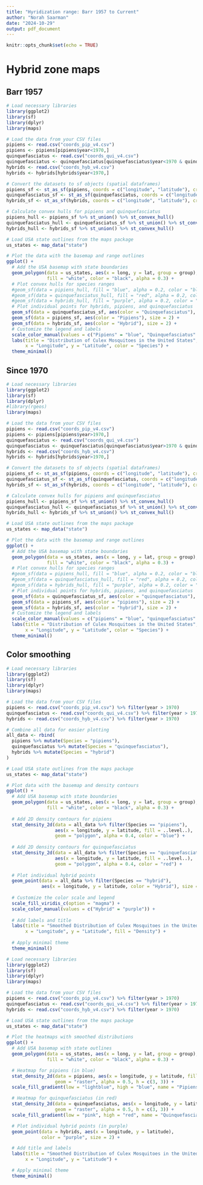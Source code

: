 ```yaml
---
title: "Hyridization range: Barr 1957 to Current"
author: "Norah Saarman"
date: "2024-10-29"
output: pdf_document
---
```


```r
knitr::opts_chunk$set(echo = TRUE)
```

# Hybrid zone maps

## Barr 1957
```r
# Load necessary libraries
library(ggplot2)
library(sf)
library(dplyr)
library(maps)

# Load the data from your CSV files
pipiens <- read.csv("coords_pip_v4.csv")
pipiens <- pipiens[pipiens$year<1970,]
quinquefasciatus <- read.csv("coords_qui_v4.csv")
quinquefasciatus <- quinquefasciatus[quinquefasciatus$year<1970 & quinquefasciatus$latitude>20,]
hybrids <- read.csv("coords_hyb_v4.csv")
hybrids <- hybrids[hybrids$year<1970,]

# Convert the datasets to sf objects (spatial dataframes)
pipiens_sf <- st_as_sf(pipiens, coords = c("longitude", "latitude"), crs = 4326)
quinquefasciatus_sf <- st_as_sf(quinquefasciatus, coords = c("longitude", "latitude"), crs = 4326)
hybrids_sf <- st_as_sf(hybrids, coords = c("longitude", "latitude"), crs = 4326)

# Calculate convex hulls for pipiens and quinquefasciatus
pipiens_hull <- pipiens_sf %>% st_union() %>% st_convex_hull()
quinquefasciatus_hull <- quinquefasciatus_sf %>% st_union() %>% st_convex_hull()
hybrids_hull <- hybrids_sf %>% st_union() %>% st_convex_hull()

# Load USA state outlines from the maps package
us_states <- map_data("state")

# Plot the data with the basemap and range outlines
ggplot() +
  # Add the USA basemap with state boundaries
  geom_polygon(data = us_states, aes(x = long, y = lat, group = group), 
               fill = "white", color = "black", alpha = 0.3) +
  # Plot convex hulls for species ranges
  #geom_sf(data = pipiens_hull, fill = "blue", alpha = 0.2, color = "blue") +
  #geom_sf(data = quinquefasciatus_hull, fill = "red", alpha = 0.2, color = "red") +
  #geom_sf(data = hybrids_hull, fill = "purple", alpha = 0.2, color = "purple") +
  # Plot individual points for hybrids, pipiens, and quinquefasciatus
  geom_sf(data = quinquefasciatus_sf, aes(color = "Quinquefasciatus"), size = 2) +
  geom_sf(data = pipiens_sf, aes(color = "Pipiens"), size = 2) +
  geom_sf(data = hybrids_sf, aes(color = "Hybrid"), size = 2) +
  # Customize the legend and labels
  scale_color_manual(values = c("Pipiens" = "blue", "Quinquefasciatus" = "red", "Hybrid" = "purple")) +
  labs(title = "Distribution of Culex Mosquitoes in the United States",
       x = "Longitude", y = "Latitude", color = "Species") +
  theme_minimal()
```

## Since 1970
```r
# Load necessary libraries
library(ggplot2)
library(sf)
library(dplyr)
#library(rgeos)
library(maps)

# Load the data from your CSV files
pipiens <- read.csv("coords_pip_v4.csv")
pipiens <- pipiens[pipiens$year>1970,]
quinquefasciatus <- read.csv("coords_qui_v4.csv")
quinquefasciatus <- quinquefasciatus[quinquefasciatus$year>1970 & quinquefasciatus$latitude>20,]
hybrids <- read.csv("coords_hyb_v4.csv")
hybrids <- hybrids[hybrids$year>1970,]

# Convert the datasets to sf objects (spatial dataframes)
pipiens_sf <- st_as_sf(pipiens, coords = c("longitude", "latitude"), crs = 4326)
quinquefasciatus_sf <- st_as_sf(quinquefasciatus, coords = c("longitude", "latitude"), crs = 4326)
hybrids_sf <- st_as_sf(hybrids, coords = c("longitude", "latitude"), crs = 4326)

# Calculate convex hulls for pipiens and quinquefasciatus
pipiens_hull <- pipiens_sf %>% st_union() %>% st_convex_hull()
quinquefasciatus_hull <- quinquefasciatus_sf %>% st_union() %>% st_convex_hull()
hybrids_hull <- hybrids_sf %>% st_union() %>% st_convex_hull()

# Load USA state outlines from the maps package
us_states <- map_data("state")

# Plot the data with the basemap and range outlines
ggplot() +
  # Add the USA basemap with state boundaries
  geom_polygon(data = us_states, aes(x = long, y = lat, group = group), 
               fill = "white", color = "black", alpha = 0.3) +
  # Plot convex hulls for species ranges
  #geom_sf(data = pipiens_hull, fill = "blue", alpha = 0.2, color = "blue") +
  #geom_sf(data = quinquefasciatus_hull, fill = "red", alpha = 0.2, color = "red") +
  #geom_sf(data = hybrids_hull, fill = "purple", alpha = 0.2, color = "purple") +
  # Plot individual points for hybrids, pipiens, and quinquefasciatus
  geom_sf(data = quinquefasciatus_sf, aes(color = "quinquefasciatus"), size = 2) +
  geom_sf(data = pipiens_sf, aes(color = "pipiens"), size = 2) +
  geom_sf(data = hybrids_sf, aes(color = "hybrid"), size = 2) +
  # Customize the legend and labels
  scale_color_manual(values = c("pipiens" = "blue", "quinquefasciatus" = "red", "hybrid" = "purple")) +
  labs(title = "Distribution of Culex Mosquitoes in the United States",
       x = "Longitude", y = "Latitude", color = "Species") +
  theme_minimal()
```
## Color smoothing
```r
# Load necessary libraries
library(ggplot2)
library(sf)
library(dplyr)
library(maps)

# Load the data from your CSV files
pipiens <- read.csv("coords_pip_v4.csv") %>% filter(year > 1970)
quinquefasciatus <- read.csv("coords_qui_v4.csv") %>% filter(year > 1970 & latitude > 20)
hybrids <- read.csv("coords_hyb_v4.csv") %>% filter(year > 1970)

# Combine all data for easier plotting
all_data <- rbind(
  pipiens %>% mutate(Species = "pipiens"),
  quinquefasciatus %>% mutate(Species = "quinquefasciatus"),
  hybrids %>% mutate(Species = "hybrid")
)

# Load USA state outlines from the maps package
us_states <- map_data("state")

# Plot data with the basemap and density contours
ggplot() +
  # Add USA basemap with state boundaries
  geom_polygon(data = us_states, aes(x = long, y = lat, group = group),
               fill = "white", color = "black", alpha = 0.3) +
  
  # Add 2D density contours for pipiens
  stat_density_2d(data = all_data %>% filter(Species == "pipiens"),
                  aes(x = longitude, y = latitude, fill = ..level..), 
                  geom = "polygon", alpha = 0.4, color = "blue") +
  
  # Add 2D density contours for quinquefasciatus
  stat_density_2d(data = all_data %>% filter(Species == "quinquefasciatus"),
                  aes(x = longitude, y = latitude, fill = ..level..), 
                  geom = "polygon", alpha = 0.4, color = "red") +
  
  # Plot individual hybrid points
  geom_point(data = all_data %>% filter(Species == "hybrid"),
             aes(x = longitude, y = latitude, color = "Hybrid"), size = 2) +
  
  # Customize the color scale and legend
  scale_fill_viridis_c(option = "magma") +
  scale_color_manual(values = c("Hybrid" = "purple")) +
  
  # Add labels and title
  labs(title = "Smoothed Distribution of Culex Mosquitoes in the United States",
       x = "Longitude", y = "Latitude", fill = "Density") +
  
  # Apply minimal theme
  theme_minimal()

```
```r
# Load necessary libraries
library(ggplot2)
library(sf)
library(dplyr)
library(maps)

# Load the data from your CSV files
pipiens <- read.csv("coords_pip_v4.csv") %>% filter(year > 1970)
quinquefasciatus <- read.csv("coords_qui_v4.csv") %>% filter(year > 1970 & latitude > 20)
hybrids <- read.csv("coords_hyb_v4.csv") %>% filter(year > 1970)

# Load USA state outlines from the maps package
us_states <- map_data("state")

# Plot the heatmaps with smoothed distributions
ggplot() +
  # Add USA basemap with state outlines
  geom_polygon(data = us_states, aes(x = long, y = lat, group = group),
               fill = "white", color = "black", alpha = 0.3) +

  # Heatmap for pipiens (in blue)
  stat_density_2d(data = pipiens, aes(x = longitude, y = latitude, fill = ..level..),
                  geom = "raster", alpha = 0.5, h = c(3, 3)) +
  scale_fill_gradient(low = "lightblue", high = "blue", name = "Pipiens Density") +

  # Heatmap for quinquefasciatus (in red)
  stat_density_2d(data = quinquefasciatus, aes(x = longitude, y = latitude, fill = ..level..),
                  geom = "raster", alpha = 0.5, h = c(3, 3)) +
  scale_fill_gradient(low = "pink", high = "red", name = "Quinquefasciatus Density") +

  # Plot individual hybrid points (in purple)
  geom_point(data = hybrids, aes(x = longitude, y = latitude), 
             color = "purple", size = 2) +

  # Add title and labels
  labs(title = "Smoothed Distribution of Culex Mosquitoes in the United States",
       x = "Longitude", y = "Latitude") +

  # Apply minimal theme
  theme_minimal()
```